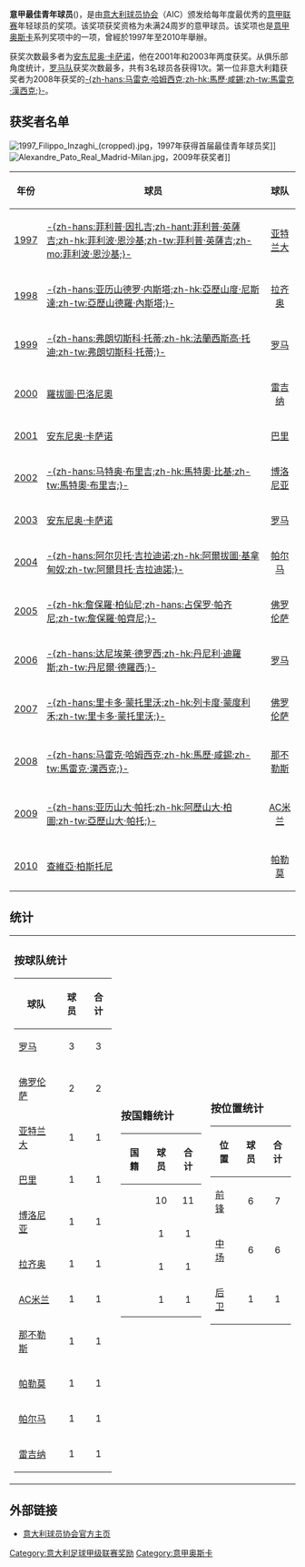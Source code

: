 {{noteTA
|G1=意甲
|1=zh-hans:安东尼奥·卡萨诺;zh-hk:安東尼奧·卡斯辛奴;zh-tw:安東尼奧·卡薩諾;
}}

{{Infobox sports award
| name        = 意甲最佳青年球員
| image       = File:Antonio Cassano.jpg
| image_size  = 200px
| alt         =
| caption     = [[安东尼奥·卡萨诺|安东尼奥·卡萨诺]]，赢得过两次最佳青年球员称号
| sport       = [[足球|足球]]
| competition = [[意大利足球甲級聯賽|意大利足球甲級聯賽]]
| discipline  =
| givenfor    = 意甲賽季最佳表現的青年球员
| english     =
| localnames  = {{native name|it|Migliore calciatore giovane AIC}}
| nickname    =
| sponsor     =
| location    =
| country     = 意大利
| presenter   = [[意大利足球運動員協會|意大利足球運動員協會]] (AIC)
| first       = 1997
| number      = 14
| last        = 2010
| firstwinner = {{flagicon|ITA}} [[菲利普·因扎吉|-{zh-hans:菲利普·因扎吉;zh-hant:菲利普·英薩吉;zh-hk:菲利波·恩沙基;zh-tw:菲利普·英薩吉;zh-mo:菲利波·恩沙基;}-]] (1997)
| mostwins    = {{unbulleted list|{{flagicon|ITA}} [[安东尼奥·卡萨诺|安东尼奥·卡萨诺]]<br />(2 次)}}
| mostrecent  = {{flagicon|ARG}} [[哈维尔·帕斯托雷|哈维尔·帕斯托雷]] (2010)
| url         = {{URL|https://grangala.assocalciatori.it/gran-gala-del-calcio-2/gran-gala-del-calcio-categorie-premiate/|官方網站}}
}}

'''意甲最佳青年球员'''({{lang-it|Migliore calciatore giovane}})，是由[[意大利球员协会|意大利球员协会]]（AIC）颁发给每年度最优秀的[[意甲联赛|意甲联赛]]年轻球员的奖项。该奖项获奖资格为未满24周岁的意甲球员。该奖项也是[[意甲奥斯卡|意甲奥斯卡]]系列奖项中的一项，曾經於1997年至2010年舉辦。

获奖次数最多者为[[安东尼奥·卡萨诺|安东尼奥·卡萨诺]]，他在2001年和2003年两度获奖。从俱乐部角度统计，[[罗马足球俱乐部|罗马队]]获奖次数最多，共有3名球员各获得1次。第一位非意大利籍获奖者为2008年获奖的[[马雷克·哈姆西克|-{zh-hans:马雷克·哈姆西克;zh-hk:馬歷·咸錫;zh-tw:馬雷克·漢西克;}-]]。

==获奖者名单==
[[File:1997_Filippo_Inzaghi_(cropped).jpg|thumb]]，1997年获得首届最佳青年球员奖]]
[[File:Alexandre_Pato_Real_Madrid-Milan.jpg|thumb]]，2009年获奖者]]
{| border="2" cellpadding="4" cellspacing="0" style="margin: 1em 1em 1em 0; background: #f9f9f9; border: 1px #aaa solid; border-collapse: collapse; font-size: 95%;"
|- bgcolor="#CCCCCC" align="center"
!年份
!球员
!球队
|-
|<center>[[1996年至1997年意大利足球甲级联赛|1997]]
|{{flagicon|ITA}} [[菲利普·因扎吉|-{zh-hans:菲利普·因扎吉;zh-hant:菲利普·英薩吉;zh-hk:菲利波·恩沙基;zh-tw:菲利普·英薩吉;zh-mo:菲利波·恩沙基;}-]]
|<center>[[亚特兰大足球俱乐部|亚特兰大]]
|-
|<center>[[1997年至1998年意大利足球甲级联赛|1998]]
|{{flagicon|ITA}} [[亚历山德罗·内斯塔|-{zh-hans:亚历山德罗·内斯塔;zh-hk:亞歷山度·尼斯達;zh-tw:亞歷山德羅·內斯塔;}-]]
|<center>[[拉齐奥足球俱乐部|拉齐奥]]
|-
|<center>[[1998年至1999年意大利足球甲级联赛|1999]]
|{{flagicon|ITA}} [[弗朗西斯科·托蒂|-{zh-hans:弗朗切斯科·托蒂;zh-hk:法蘭西斯高·托迪;zh-tw:弗朗切斯科·托蒂;}-]]
|<center>[[罗马足球俱乐部|罗马]]
|-
|<center>[[1999年至2000年意大利足球甲级联赛|2000]]
|{{flagicon|ITA}} [[罗伯托·巴罗尼奥|羅拔圖·巴洛尼奧]]
|<center>[[雷吉纳足球俱乐部|雷吉纳]]
|-
|<center>[[2000年至2001年意大利足球甲级联赛|2001]]
|{{flagicon|ITA}} [[安东尼奥·卡萨诺|安东尼奥·卡萨诺]]
|<center>[[巴里足球俱乐部|巴里]]
|-
|<center>[[2001年至2002年意大利足球甲级联赛|2002]]
|{{flagicon|ITA}} [[马特奥·布里吉|-{zh-hans:马特奥·布里吉;zh-hk:馬特奧·比基;zh-tw:馬特奧·布里吉;}-]]
|<center>[[博洛尼亚足球俱乐部|博洛尼亚]]
|-
|<center>[[2002年至2003年意大利足球甲级联赛|2003]]
|{{flagicon|ITA}} [[安东尼奥·卡萨诺|安东尼奥·卡萨诺]]
|<center>[[罗马足球俱乐部|罗马]]
|-
|<center>[[2003年至2004年意大利足球甲级联赛|2004]]
|{{flagicon|ITA}} [[阿尔贝托·吉拉迪诺|-{zh-hans:阿尔贝托·吉拉迪诺;zh-hk:阿爾拔圖·基拿甸奴;zh-tw:阿爾貝托·吉拉迪諾;}-]]
|<center>[[帕尔马足球俱乐部|帕尔马]]
|-
|<center>[[2004年至2005年意大利足球甲级联赛|2005]]
|{{flagicon|ITA}} [[詹保罗·帕齐尼|-{zh-hk:詹保羅·柏仙尼;zh-hans:占保罗·帕齐尼;zh-tw:詹保羅·帕齊尼;}-]]
|<center>[[佛罗伦萨足球俱乐部|佛罗伦萨]]
|-
|<center>[[2005年至2006年意大利足球甲级联赛|2006]]
|{{flagicon|ITA}} [[达尼埃莱·德罗西|-{zh-hans:达尼埃莱·德罗西;zh-hk:丹尼利·迪羅斯;zh-tw:丹尼爾·德羅西;}-]]
|<center>[[罗马足球俱乐部|罗马]]
|-
|<center>[[2006年至2007年意大利足球甲级联赛|2007]]
|{{flagicon|ITA}} [[里卡多·蒙托里沃|-{zh-hans:里卡多·蒙托里沃;zh-hk:列卡度·蒙度利禾;zh-tw:里卡多·蒙托里沃;}-]]
|<center>[[佛罗伦萨足球俱乐部|佛罗伦萨]]
|-
|-
|<center>[[2007年至2008年意大利足球甲级联赛|2008]]
|{{flagicon|SVK}} [[马雷克·哈姆西克|-{zh-hans:马雷克·哈姆西克;zh-hk:馬歷·咸錫;zh-tw:馬雷克·漢西克;}-]]
|<center>[[那不勒斯足球俱乐部|那不勒斯]]
|-
|-
|<center>[[2008年至2009年意大利足球甲级联赛|2009]]
|{{flagicon|BRA}} [[亚历山大·帕托|-{zh-hans:亚历山大·帕托;zh-hk:阿歷山大·柏圖;zh-tw:亞歷山大·帕托;}-]]
|<center>[[AC米兰|AC米兰]]
|-
|-
|<center>[[2009年至2010年意大利足球甲级联赛|2010]]
|{{flagicon|ARG}} [[哈维尔·帕斯托雷|查維亞·柏斯托尼]]
|<center>[[帕勒莫足球俱乐部|帕勒莫]]
|}

==统计==

{| border="0" 
|
===按球队统计===
{| class="sortable wikitable"
!球队
!球员
!合计
|-
| [[罗马足球俱乐部|罗马]]
| align=center| 3
| align=center| 3
|-
| [[佛罗伦萨足球俱乐部|佛罗伦萨]]
| align=center| 2
| align=center| 2
|-
| [[亚特兰大足球俱乐部|亚特兰大]]
| align=center| 1
| align=center| 1
|-
| [[巴里足球俱乐部|巴里]]
| align=center| 1
| align=center| 1
|-
| [[博洛尼亚足球俱乐部|博洛尼亚]]
| align=center| 1
| align=center| 1
|-
| [[拉齐奥足球俱乐部|拉齐奥]]
| align=center| 1
| align=center| 1
|-
| [[AC米兰|AC米兰]]
| align=center| 1
| align=center| 1
|-
| [[那不勒斯足球俱乐部|那不勒斯]]
| align=center| 1
| align=center| 1
|-
| [[帕勒莫足球俱乐部|帕勒莫]]
| align=center| 1
| align=center| 1
|-
| [[帕尔马足球俱乐部|帕尔马]]
| align=center| 1
| align=center| 1
|-
| [[雷吉纳足球俱乐部|雷吉纳]]
| align=center| 1
| align=center| 1
|}
|
===按国籍统计===
{| class="sortable wikitable"
!国籍
!球员
!合计
|-
| {{ITA}}
| align=center| 10
| align=center| 11
|-
| {{ARG}}
| align=center| 1
| align=center| 1
|-
| {{BRA}}
| align=center| 1
| align=center| 1
|-
| {{SVK}}
| align=center| 1
| align=center| 1
|}
|
===按位置统计===
{| class="sortable wikitable"
!位置
!球员
!合计
|-
|[[前锋|前锋]]
|align=center| 6
|align=center| 7
|-
|[[中场|中场]]
|align=center| 6
|align=center| 6
|-
|[[后卫|后卫]]
|align=center| 1
|align=center| 1
|}
|}

==外部链接==
* [https://web.archive.org/web/20100219130339/http://www.assocalciatori.it/aic/aic.nsf 意大利球员协会官方主页]
{{意甲最佳}}
[[Category:意大利足球甲级联赛奖励|Category:意大利足球甲级联赛奖励]]
[[Category:意甲奥斯卡|Category:意甲奥斯卡]]